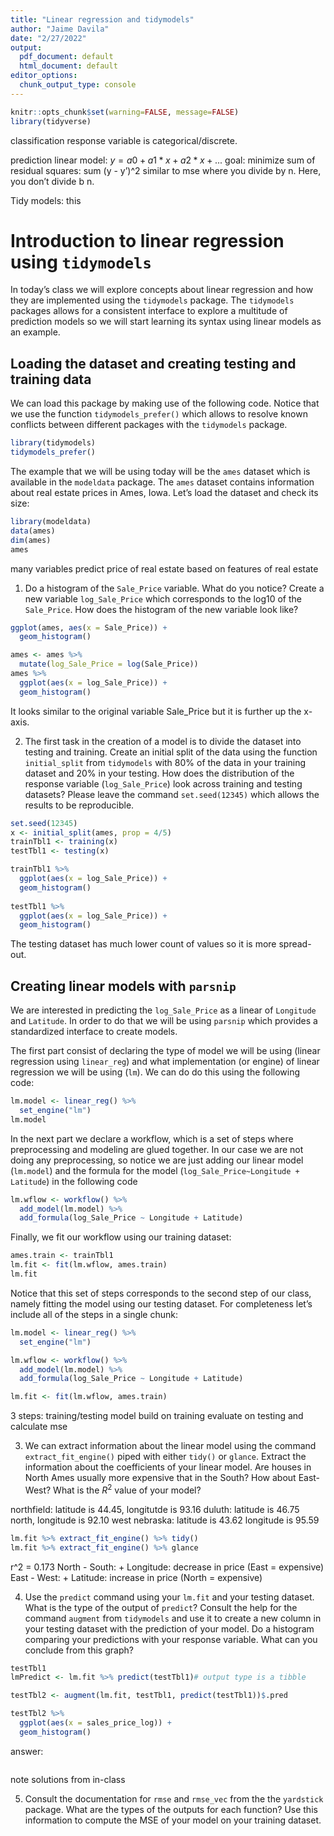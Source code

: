 ```yaml
---
title: "Linear regression and tidymodels"
author: "Jaime Davila"
date: "2/27/2022"
output:
  pdf_document: default
  html_document: default
editor_options:
  chunk_output_type: console
---
```


```r
knitr::opts_chunk$set(warning=FALSE, message=FALSE)
library(tidyverse)
```



classification
  response variable is categorical/discrete. 

prediction
  linear model: $y = a0 + a1*x + a2*x + ...$
  goal: minimize sum of residual squares: sum (y - y')^2
  similar to mse where you divide by n. Here, you don't divide b n. 

Tidy models: 
  this







# Introduction to linear regression using `tidymodels`

In today's class we will explore concepts about linear regression and how they are implemented using the `tidymodels` package. The `tidymodels` packages allows for a consistent interface to explore a multitude of prediction models so we will start learning its syntax using linear models as an example.

## Loading the dataset and creating testing and training data

We can load this package by making use of the following code. Notice that we use the function `tidymodels_prefer()` which allows to resolve known conflicts between different packages with the `tidymodels` package.

```r
library(tidymodels)
tidymodels_prefer()
```

The example that we will be using today will be the `ames` dataset which is available in the `modeldata` package. The `ames` dataset contains information about real estate prices in Ames, Iowa. Let's load the dataset and check its size:

```r
library(modeldata)
data(ames)
dim(ames)
ames
```
many variables 
predict price of real estate based on features of real estate

1. Do a histogram of the `Sale_Price` variable. What do you notice? Create a new variable `log_Sale_Price` which corresponds to the log10 of the `Sale_Price`. How does the histogram of the new variable look like?
```r
ggplot(ames, aes(x = Sale_Price)) + 
  geom_histogram()

ames <- ames %>%
  mutate(log_Sale_Price = log(Sale_Price))
ames %>%
  ggplot(aes(x = log_Sale_Price)) + 
  geom_histogram()

```
It looks similar to the original variable Sale_Price but it is further up the x-axis.

2. The first task in the creation of a model is to divide the dataset into testing and training. Create an initial split of the data using the function `initial_split` from `tidymodels` with 80% of the data in your training dataset and 20% in your testing. How does the distribution of the response variable (`log_Sale_Price`) look across training and testing datasets? Please leave the command `set.seed(12345)` which allows the results to be reproducible.

```r
set.seed(12345)
x <- initial_split(ames, prop = 4/5)
trainTbl1 <- training(x)
testTbl1 <- testing(x)

trainTbl1 %>%
  ggplot(aes(x = log_Sale_Price)) + 
  geom_histogram()
  
testTbl1 %>%
  ggplot(aes(x = log_Sale_Price)) + 
  geom_histogram()
```
The testing dataset has much lower count of values so it is more spread-out.

## Creating linear models with `parsnip`

We are interested in predicting the `log_Sale_Price` as a linear of `Longitude` and `Latitude`. In order to do that we will be using `parsnip` which provides a standardized interface to create models. 

The first part consist of declaring the type of model we will be using (linear regression using `linear_reg`) and what implementation (or engine) of linear regression we will be using (`lm`). We can do do this using the following code:

```r
lm.model <- linear_reg() %>%
  set_engine("lm")
lm.model
```

In the next part we declare a workflow, which is a set of steps where preprocessing and modeling are glued together. In our case we are not doing any preprocessing, so notice we are just adding our linear model (`lm.model`) and the formula for the model (`log_Sale_Price~Longitude + Latitude`) in the following code

```r
lm.wflow <- workflow() %>%
  add_model(lm.model) %>%
  add_formula(log_Sale_Price ~ Longitude + Latitude)
```

Finally, we fit our workflow using our training dataset:

```r
ames.train <- trainTbl1
lm.fit <- fit(lm.wflow, ames.train)
lm.fit
```

Notice that this set of steps corresponds to the second step of our class, namely fitting the model using our testing dataset. For completeness let's include all of the steps in a single chunk:

```r
lm.model <- linear_reg() %>%
  set_engine("lm")

lm.wflow <- workflow() %>%
  add_model(lm.model) %>%
  add_formula(log_Sale_Price ~ Longitude + Latitude)

lm.fit <- fit(lm.wflow, ames.train)
```

3 steps:
training/testing
model build on training
evaluate on testing and calculate mse

3. We can extract information about the linear model using the command `extract_fit_engine()` piped with either `tidy()` or `glance`. Extract the information about the coefficients of your linear model. Are houses in North Ames usually more expensive that in the South? How about East-West?  What is the $R^2$ value of your model?

northfield: 
latitude is 44.45, longitutde is 93.16
duluth:
latitude is 46.75 north, longitude is 92.10 west
nebraska:
latitude is 43.62
longitude is 95.59


```r
lm.fit %>% extract_fit_engine() %>% tidy()
lm.fit %>% extract_fit_engine() %>% glance
```
r^2 = 0.173
North - South: + Longitude: decrease in price (East = expensive)
East - West: + Latitude: increase in price (North = expensive)

4. Use the `predict` command using your `lm.fit` and your testing dataset. What is the type of the output of `predict`? Consult the help for the command `augment` from `tidymodels` and use it to create a new column in your testing dataset with the prediction of your model. Do a histogram comparing your predictions with your response variable. What can you conclude from this graph?

```r
testTbl1
lmPredict <- lm.fit %>% predict(testTbl1)# output type is a tibble

testTbl2 <- augment(lm.fit, testTbl1, predict(testTbl1))$.pred

testTbl2 %>%
  ggplot(aes(x = sales_price_log)) + 
  geom_histogram()
```
answer:
```r
```
note solutions from in-class

5. Consult the documentation for `rmse` and `rmse_vec` from the the `yardstick` package. What are the types of the outputs for each function? Use this information to compute the MSE of your model on your training dataset.


